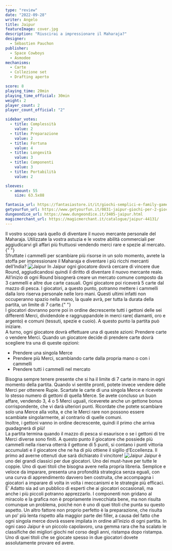 ```yaml
---
type: "review"
date: "2022-09-28"
writer: Angelo
title: Jaipur
featureImage: cover.jpg
description: "Riuscirai a impressionare il Maharaja?"
designer:
  - Sébastien Pauchon
publisher:
  - Space Cowboys
  - Asmodee
mechanisms:
  - Carte
  - Collezione set
  - Drafting aperto

score: 8
playing_time: 20min
playing_time_official: 30min
weight: 2
player_count: 2
player_count_official: "2"

sidebar_votes:
  - title: Complessità
    value: 2
  - title: Preparazione
    value: 2
  - title: Fortuna
    value: 4
  - title: Longevità
    value: 3
  - title: Componenti
    value: 3
  - title: Portabilità
    value: 2

sleeves:
  - amount: 55
    size: 63.5x88

fantasia_url: https://fantasiastore.it/it/giochi-semplici-e-family-games/10607-jaipur.html
getyourfun_url: https://www.getyourfun.it/0831-jaipur-giochi-per-2-giocatori.html
dungeondice_url: https://www.dungeondice.it/3405-jaipur.html
magicmerchant_url: https://magicmerchant.it/catalogue/jaipur-44131/
---
```


<Setting>
  Il vostro scopo sarà quello di diventare il nuovo mercante personale del
  Maharaja. Utilizzate la vostra astuzia e le vostre abilità commerciali per
  aggiudicarvi gli affari più fruttuosi vendendo merci rare e spezie al mercato.{" "}
  <br />
  Sfruttate i cammelli per scambiare più risorse in un solo momento, avrete la stoffa
  per impressionare il Maharaja e diventare i più ricchi mercanti dell’India?
</Setting>

<img src="./game1.jpg" alt="Jaipur" />

<Rules>
  In Jaipur ogni giocatore dovrà cercare di vincere due Round, aggiudicandosi
  quindi il diritto di diventare il nuovo mercante reale. All’inizio di ogni
  Round bisognerà creare un mercato comune composto da 3 cammelli e altre due
  carte casuali. Ogni giocatore poi riceverà 5 carte dal mazzo di pesca. I
  giocatori, a questo punto, potranno mettere i cammelli dalla loro riserva
  personale nelle loro mani. Questi ultimi infatti non occuperanno spazio nella
  mano, la quale avrà, per tutta la durata della partita, un limite di 7 carte.{" "}
  <br />
  I giocatori dovranno porre poi in ordine decrescente tutti i gettoni delle sei
  differenti Merci, dividendole e raggruppandole in merci rare( diamanti, oro e argento)
  e comuni (tessuti, spezie e cuoio). A questo punto la partita può iniziare.
  <br />A turno, ogni giocatore dovrà effettuare una di queste azioni: Prendere
  carte o vendere Merci. Quando un giocatore decide di prendere carte dovrà
  scegliere tra una di queste opzioni:
  <ul>
    <li>Prendere una singola Merce</li>
    <li>
      Prendere più Merci, scambiando carte dalla propria mano o con i cammelli
    </li>
    <li>Prendere tutti i cammelli nel mercato</li>
  </ul>
  Bisogna sempre tenere presente che si ha il limite di 7 carte in mano in ogni
  momento della partita. Quando vi sentite pronti, potete invece vendere delle
  Merci per ottenere Rupie. Scartate le carte di una singola Merce e ricevete lo
  stesso numero di gettoni di quella Merce. Se avete concluso un buon affare,
  vendendo 3, 4 o 5 Merci uguali, riceverete anche un gettone bonus
  corrispondente, che vi darà ulteriori punti. Ricordate che potete scambiare
  solo una Merce alla volta, e che le Merci rare non possono essere scambiate
  singolarmente, al contrario di quelle comuni. <br />
  Inoltre, i gettoni vanno in ordine decrescente, quindi il primo che arriva guadagnerà
  di più!
  <br />
  La partita termina quando il mazzo di pesca si esaurisce o se i gettoni di tre
  Merci diverse sono finiti. A questo punto il giocatore che possiede più cammelli
  nella riserva otterrà il gettone di 5 punti, si contano i punti vittoria accumulati
  e il giocatore che ne ha di più ottiene il sigillo d’Eccellenza. Il primo ad averne
  ottenuti due sarà dichiarato il vincitore!
</Rules>

<img src="./game2.jpg" alt="Jaipur" />

<Feedback>
  Jaipur è uno dei grandi classici per due giocatori. Uno dei must-have per
  tutte le coppie. Uno di quei titoli che bisogna avere nella propria libreria.
  Semplice e veloce da imparare, presenta una profondità strategica senza
  eguali, con una curva di apprendimento davvero ben costruita, che accompagna i
  giocatori a imparare di volta in volta i meccanismi e le strategie più
  efficaci. E’ Adatto sia ad un pubblico di esperti che ai giocatori
  occasionali, ma anche i più piccoli potranno apprezzarlo. I componenti non
  gridano al miracolo e la grafica non è propriamente invecchiata bene, ma non
  risulta comunque un problema, poiché non è uno di quei titoli che punta su
  questo aspetto. Un altro fattore non proprio perfetto è la preparazione, che
  risulta un po’ più lenta rispetto alla maggior parte dei filler, a causa del
  fatto che ogni singola merce dovrà essere impilata in ordine all’inizio di
  ogni partita. In ogni caso Jaipur è un piccolo capolavoro, una gemma rara che
  ha scalato le classifiche dei migliori giochi nel corso degli anni, ristampa
  dopo ristampa. Uno di quei titoli che se giocate spesso in due giocatori
  dovete assolutamente provare ed avere.
</Feedback>

<Instagram id="CjDCI-njRtj" />
